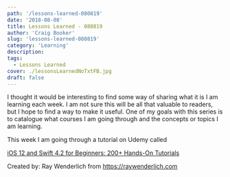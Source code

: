 ```yaml
---
path: '/lessons-learned-080819'
date: '2018-08-08'
title: Lessons Learned - 080819
author: 'Craig Booker'
slug: 'lessons-learned-080819'
category: 'Learning'
description:
tags:
  - Lessons Learned
cover: ./lessonsLearnedNoTxtFB.jpg
draft: false
---
```


I thought it would be interesting to find some way of sharing what it is I am learning each week. I am not sure this will be all that valuable to readers, but I hope to find a way to make it useful. One of my goals with this series is to catalogue what courses I am going through and the concepts or topics I am learning.

This week I am going through a tutorial on Udemy called

[iOS 12 and Swift 4.2 for Beginners: 200+ Hands-On Tutorials](https://www.udemy.com/share/100F3uAkUfeV1VQw==/?xref=E0AddVZRQnoLPUQvCz0GJFABTmM=)

Created by: Ray Wenderlich from https://raywenderlich.com
